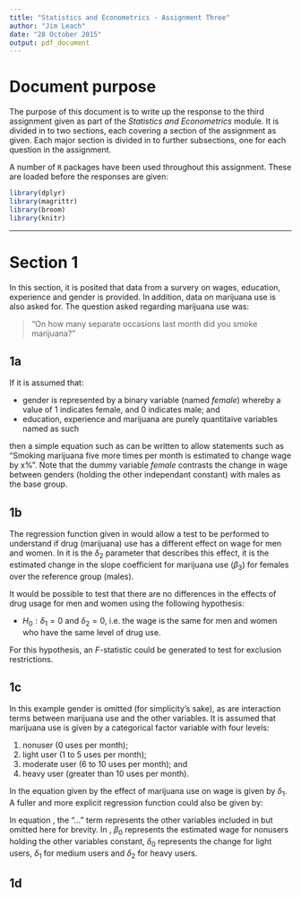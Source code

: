 ```yaml
---
title: "Statistics and Econometrics - Assignment Three"
author: "Jim Leach"
date: "28 October 2015"
output: pdf_document
---
```


# Document purpose

The purpose of this document is to write up the response to the third assignment given as part of the _Statistics and Econometrics_ module. It is divided in to two sections, each covering a section of the assignment as given. Each major section is divided in to further subsections, one for each question in the assignment.

A number of `R` packages have been used throughout this assignment. These are loaded before the responses are given:

```r
library(dplyr)
library(magrittr)
library(broom)
library(knitr)
```

***

# Section 1

In this section, it is posited that data from a survery on wages, education, experience and gender is provided. In addition, data on marijuana use is also asked for. The question asked regarding marijuana use was:

> "On how many separate occasions last month did you smoke marijuana?"

## 1a

\begin{equation} \label{eq:1a}
log(wage) = \beta_0 + \delta_1 female + \beta_1 education + \beta_2 experience + \beta_4 marijuana + u
\end{equation}

If it is assumed that:

* gender is represented by a binary variable (named $female$) whereby a value of $1$ indicates female, and $0$ indicates male; and
* education, experience and marijuana are purely quantitaive variables named as such

then a simple equation such as \eqref{eq:1a} can be written to allow statements such as "Smoking marijuana five more times per month is estimated to change wage by x%". Note that the dummy variable $female$ contrasts the change in wage between genders (holding the other independant constant) with males as the base group.

## 1b

\begin{equation} \label{eq:1b}
log(wage) = \beta_0 + \delta_1 female + \beta_1 education + \beta_2 experience + \beta_3 marijuana + \delta_2 marijuana.female + u
\end{equation}

The regression function given in \eqref{eq:1b} would allow a test to be performed to understand if drug (marijuana) use has a different effect on wage for men and women. In \eqref{eq:1b} it is the $\delta_2$ parameter that describes this effect, it is the estimated change in the slope coefficient for marijuana use ($\beta_3$) for females over the reference group (males).

It would be possible to test that there are no differences in the effects of drug usage for men and women using the following hypothesis:

* $H_0:\delta_1 = 0$ and $\delta_2 = 0$, i.e. the wage is the same for men and women who have the same level of drug use.

For this hypothesis, an $F$-statistic could be generated to test for exclusion restrictions. 

## 1c


\begin{equation} \label{eq:1c}
log(wage) = \beta_0 + \delta_1marijuana + \beta_1 education + \beta_2 experience
\end{equation}


In this example gender is omitted (for simplicity's sake), as are interaction terms between marijuana use and the other variables. It is assumed that marijuana use is given by a categorical factor variable with four levels:

1. nonuser (0 uses per month);
1. light user (1 to 5 uses per month);
2. moderate user (6 to 10 uses per month); and
4. heavy user (greater than 10 uses per month).

In the equation given by \eqref{eq:1c} the effect of marijuana use on wage is given by $\delta_1$. A fuller and more explicit regression function could also be given by:

\begin{equation} \label{eq:1c_2}
log(wage) = \beta_0 + \delta_0 light + \delta_1 medium + \delta_2 heavy + ... + u
\end{equation}

In equation \eqref{eq:1c_2}, the "..." term represents the other variables included in \eqref{eq:1c} but omitted here for brevity. In \eqref{eq:1c_2}, $\beta_0$ represents the estimated wage for nonusers holding the other variables constant, $\delta_0$ represents the change for light users, $\delta_1$ for medium users and $\delta_2$ for heavy users.

## 1d







